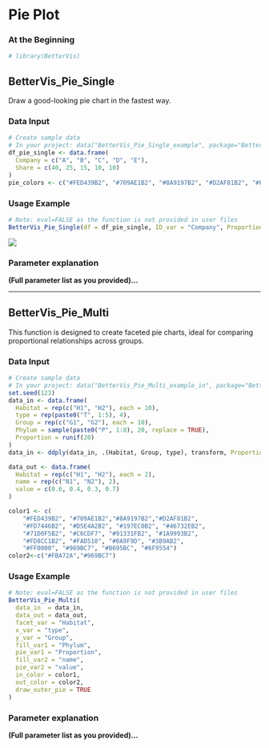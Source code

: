 # Pie Plot {#pie}

### At the Beginning
```r
# library(BetterVis)
```

## BetterVis_Pie_Single

Draw a good-looking pie chart in the fastest way.

### Data Input
```r
# Create sample data
# In your project: data("BetterVis_Pie_Single_example", package="BetterVis")
df_pie_single <- data.frame(
  Company = c("A", "B", "C", "D", "E"),
  Share = c(40, 25, 15, 10, 10)
)
pie_colors <- c("#FED439B2", "#709AE1B2", "#8A9197B2", "#D2AF81B2", "#FD7446B2")
```

### Usage Example
```r
# Note: eval=FALSE as the function is not provided in user files
BetterVis_Pie_Single(df = df_pie_single, ID_var = "Company", Proportion_var = "Share", colors = pie_colors, label = TRUE, size_adjust = 1)
```
![](images/pie_single.png)

### Parameter explanation
**(Full parameter list as you provided)...**

---

## BetterVis_Pie_Multi

This function is designed to create faceted pie charts, ideal for comparing proportional relationships across groups.

### Data Input
```r
# Create sample data
# In your project: data("BetterVis_Pie_Multi_example_in", package="BetterVis") etc.
set.seed(123)
data_in <- data.frame(
  Habitat = rep(c("H1", "H2"), each = 10),
  type = rep(paste0("T", 1:5), 4),
  Group = rep(c("G1", "G2"), each = 10),
  Phylum = sample(paste0("P", 1:8), 20, replace = TRUE),
  Proportion = runif(20)
)
data_in <- ddply(data_in, .(Habitat, Group, type), transform, Proportion = Proportion / sum(Proportion))

data_out <- data.frame(
  Habitat = rep(c("H1", "H2"), each = 2),
  name = rep(c("N1", "N2"), 2),
  value = c(0.6, 0.4, 0.3, 0.7)
)

color1 <- c(
    "#FED439B2", "#709AE1B2","#8A9197B2","#D2AF81B2",
    "#FD7446B2", "#D5E4A2B2", "#197EC0B2", "#46732EB2",
    "#71D0F5B2", "#C6CDF7", "#91331FB2", "#1A9993B2",
    "#FD8CC1B2", "#FAD510", "#0A9F9D", "#3B9AB2",
    "#FF0000", "#969BC7", "#B695BC", "#6F9554")
color2<-c("#FBA72A","#969BC7")
```

### Usage Example
```r
# Note: eval=FALSE as the function is not provided in user files
BetterVis_Pie_Multi(
  data_in  = data_in, 
  data_out = data_out,
  facet_var = "Habitat",
  x_var = "type",
  y_var = "Group",
  fill_var1 = "Phylum",    
  pie_var1 = "Proportion",
  fill_var2 = "name",     
  pie_var2 = "value",
  in_color = color1,
  out_color = color2,
  draw_outer_pie = TRUE
)
```

### Parameter explanation
**(Full parameter list as you provided)...**
